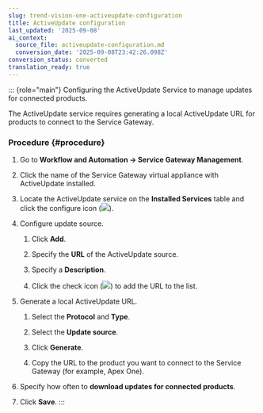 ```yaml
---
slug: trend-vision-one-activeupdate-configuration
title: ActiveUpdate configuration
last_updated: '2025-09-08'
ai_context:
  source_file: activeupdate-configuration.md
  conversion_date: '2025-09-08T23:42:26.098Z'
conversion_status: converted
translation_ready: true
---
```


::: {role="main"}
Configuring the ActiveUpdate Service to manage updates for connected products.

The ActiveUpdate service requires generating a local ActiveUpdate URL for products to connect to the Service Gateway.

### Procedure {#procedure}

1.  Go to **Workflow and Automation → Service Gateway Management**.

2.  Click the name of the Service Gateway virtual appliance with ActiveUpdate installed.

3.  Locate the ActiveUpdate service on the **Installed Services** table and click the configure icon (![](/images/configure=GUID-657DB993-ADC7-4DEC-8C62-C8739D74760E.webp)).

4.  Configure update source.

    1.  Click **Add**.

    2.  Specify the **URL** of the ActiveUpdate source.

    3.  Specify a **Description**.

    4.  Click the check icon (![](/images/check=GUID-981520C7-6FAE-4D0D-B5F6-54259982DA5A.webp)) to add the URL to the list.

5.  Generate a local ActiveUpdate URL.

    1.  Select the **Protocol** and **Type**.

    2.  Select the **Update source**.

    3.  Click **Generate**.

    4.  Copy the URL to the product you want to connect to the Service Gateway (for example, Apex One).

6.  Specify how often to **download updates for connected products**.

7.  Click **Save**.
:::
